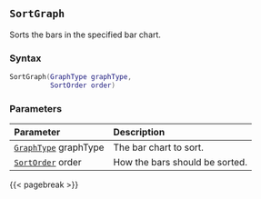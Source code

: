 ## `SortGraph`

Sorts the bars in the specified bar chart.

### Syntax {-}

``` .lua
SortGraph(GraphType graphType,
          SortOrder order)
```


### Parameters {-}

**Parameter** | **Description**
| :-- | :-- |
|[`GraphType`](#graphtype) graphType | The bar chart to sort. | 
|[`SortOrder`](#sortorder) order | How the bars should be sorted. |

{{< pagebreak >}}